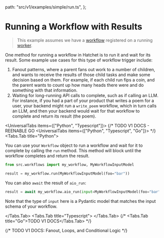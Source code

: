 
  path: "src/v1/examples/simple/run.ts",
};


# Running a Workflow with Results

> This example assumes we have a [workflow](./basic-workflows.mdx) registered on a running [worker](./workers.mdx).

One method for running a workflow in Hatchet is to run it and wait for its result. Some example use cases for this type of workflow trigger include:

1. Fanout patterns, where a parent fans out work to a number of children, and wants to receive the results of those child tasks and make some decision based on them. For example, if each child run fips a coin, and the parent wants to count up how many heads there were and do something with that information.
2. Waiting for long-running API calls to complete, such as if calling an LLM. For instance, if you had a part of your product that writes a poem for a user, your backend might run a `write_poem` workflow, which in turn calls an LLM, and then your backend would wait for that workflow to complete and return its result (the poem).

<UniversalTabs items={["Python", "Typescript"]}>
{/* TODO V1 DOCS - REENABLE GO <UniversalTabs items={["Python", "Typescript", "Go"]}> */}
  <Tabs.Tab title="Python">

You can use your `Workflow` object to run a workflow and wait for it to complete by calling the `run` method. This method will block until the workflow completes and return the result.

```python
from src.workflows import my_workflow, MyWorkflowInputModel

result = my_workflow.run(MyWorkflowInputModel(foo="bar"))
```

You can also `await` the result of `aio_run`:

```python
result = await my_workflow.aio_run(input=MyWorkflowInputModel(foo="bar"))
```

Note that the type of `input` here is a Pydantic model that matches the input schema of your workflow.

  </Tabs.Tab>
  <Tabs.Tab title="Typescript">
    <GithubSnippet src={SimpleTs} target="Running a Workflow with Results" />
  </Tabs.Tab>
  {/* <Tabs.Tab title="Go">TODO V1 DOCS</Tabs.Tab> */}
</UniversalTabs>

{/* TODO V1 DOCS: Fanout, Loops, and Conditional Logic */}

